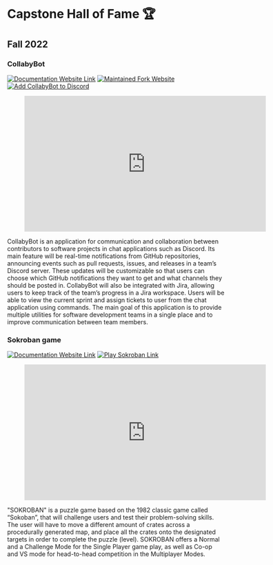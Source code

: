 
# Capstone Hall of Fame 🏆


## Fall 2022

### CollabyBot

[![Documentation Website Link](https://img.shields.io/badge/-Class%20Documentation%20Website-brightgreen)](https://capstone-projects-2022-fall.github.io/project-collabybot/)
[![Maintained Fork Website](https://img.shields.io/badge/-Maintained%20Fork%20Website-brightgreen)](https://capstone-projects-2022-fall.github.io/project-collabybot/)
[![Add CollabyBot to Discord](https://img.shields.io/badge/Add%20CollabyBot-Discord-0052CC?style=flat&logo=discordstatic/v1?message=CollabyBot&logo=discord&color=5865F2)](https://discord.com/login?redirect_to=%2Foauth2%2Fauthorize%3Fclient_id%3D1022914261086900255%26permissions%3D535260818496%26scope%3Dbot)


<Figure caption={"CollabyBot Final Demo"} >
<iframe width="560" height="315" src="https://youtu.be/JxB71ua5FB0" title="YouTube video player" frameborder="0" allow="accelerometer; autoplay; clipboard-write; encrypted-media; gyroscope; picture-in-picture; web-share" allowfullscreen></iframe>
</Figure>

CollabyBot is an application for communication and collaboration between contributors to software projects in chat applications such as Discord. Its main feature will be real-time notifications from GitHub repositories, announcing events such as pull requests, issues, and releases in a team’s Discord server. These updates will be customizable so that users can choose which GitHub notifications they want to get and what channels they should be posted in. CollabyBot will also be integrated with Jira, allowing users to keep track of the team’s progress in a Jira workspace. Users will be able to view the current sprint and assign tickets to user from the chat application using commands. The main goal of this application is to provide multiple utilities for software development teams in a single place and to improve communication between team members.

### Sokroban game

[![Documentation Website Link](https://img.shields.io/badge/-Documentation%20Website-brightgreen)](https://capstone-projects-2022-fall.github.io/project-sokroban/)
[![Play Sokroban Link](https://img.shields.io/badge/Play%20Sokroban-orange?logo=Unity)](https://play.unity.com/mg/other/webgl-builds-281781)

<Figure caption={"Sokroban Final Demo"}>
<iframe width="560" height="315" src="https://youtu.be/Do7IXoSzjHU" title="YouTube video player" frameborder="0" allow="accelerometer; autoplay; clipboard-write; encrypted-media; gyroscope; picture-in-picture; web-share" allowfullscreen></iframe>
</Figure>

"SOKROBAN" is a puzzle game based on the 1982 classic game called “Sokoban”, that will challenge users and test their problem-solving skills. The user will have to move a different amount of crates across a procedurally generated map, and place all the crates onto the designated targets in order to complete the puzzle (level). SOKROBAN offers a Normal and a Challenge Mode for the Single Player game play, as well as Co-op and VS mode for head-to-head competition in the Multiplayer Modes.

